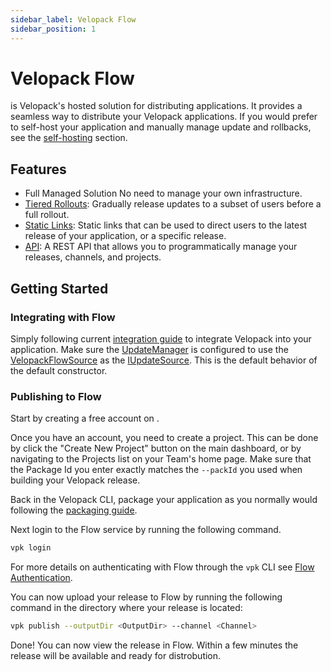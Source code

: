 ```yaml
---
sidebar_label: Velopack Flow
sidebar_position: 1
---
```


# Velopack Flow
<AppliesTo all />

<FlowLink text="Flow" /> is Velopack's hosted solution for distributing applications. It provides a seamless way to distribute your Velopack applications. If you would prefer to self-host your application and manually manage update and rollbacks, see the [self-hosting](self-hosting.mdx) section.

## Features

- Full Managed Solution No need to manage your own infrastructure.
- [Tiered Rollouts](Flow/tiered-rollout.mdx): Gradually release updates to a subset of users before a full rollout.
- [Static Links](Flow/static-links.mdx): Static links that can be used to direct users to the latest release of your application, or a specific release.
- [API](Flow/api.mdx): A REST API that allows you to programmatically manage your releases, channels, and projects.

## Getting Started

### Integrating with Flow
Simply following current [integration guide](../integrating/overview.mdx) to integrate Velopack into your application. Make sure the [UpdateManager](../reference/cs/Velopack/UpdateManager) is configured to use the [VelopackFlowSource](../reference/cs/Velopack/Sources/VelopackFlowSource) as the [IUpdateSource](../reference/cs/Velopack/Sources/IUpdateSource). This is the default behavior of the default constructor.

### Publishing to Flow
Start by creating a free account on <FlowLink />.

Once you have an account, you need to create a project. This can be done by click the "Create New Project" button on the main dashboard, or by navigating to the Projects list on your Team's home page.
Make sure that the Package Id you enter exactly matches the `--packId` you used when building your Velopack release. 

Back in the Velopack CLI, package your application as you normally would following the [packaging guide](../packaging/overview.mdx). 

Next login to the Flow service by running the following command.
```bash
vpk login
```
For more details on authenticating with Flow through the `vpk` CLI see [Flow Authentication](Flow/authentication.mdx).

You can now upload your release to Flow by running the following command in the directory where your release is located:
```bash
vpk publish --outputDir <OutputDir> --channel <Channel>
```

Done! You can now view the release in Flow. Within a few minutes the release will be available and ready for distrobution.
